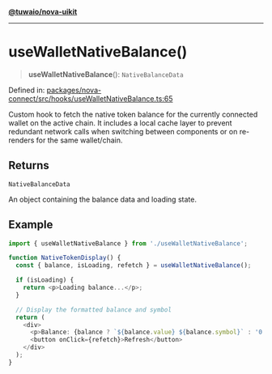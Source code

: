 [**@tuwaio/nova-uikit**](../../../../README.md)

***

# useWalletNativeBalance()

> **useWalletNativeBalance**(): `NativeBalanceData`

Defined in: [packages/nova-connect/src/hooks/useWalletNativeBalance.ts:65](https://github.com/TuwaIO/nova-uikit/blob/465727cc7679afe03481c0a87226bb585ac2e3b7/packages/nova-connect/src/hooks/useWalletNativeBalance.ts#L65)

Custom hook to fetch the native token balance for the currently connected wallet
on the active chain. It includes a local cache layer to prevent redundant network calls
when switching between components or on re-renders for the same wallet/chain.

## Returns

`NativeBalanceData`

An object containing the balance data and loading state.

## Example

```typescript
import { useWalletNativeBalance } from './useWalletNativeBalance';

function NativeTokenDisplay() {
  const { balance, isLoading, refetch } = useWalletNativeBalance();

  if (isLoading) {
    return <p>Loading balance...</p>;
  }

  // Display the formatted balance and symbol
  return (
    <div>
      <p>Balance: {balance ? `${balance.value} ${balance.symbol}` : '0.00'}</p>
      <button onClick={refetch}>Refresh</button>
    </div>
  );
}
```
